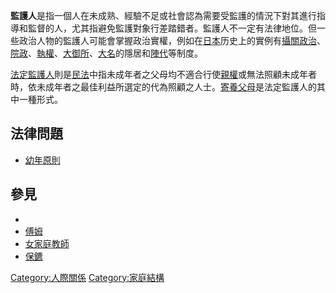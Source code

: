 {{Merge|法定監護人}}{{Expand|time=2016-1-9}}
{{Unreferenced|time=2009-03-28T07:46:37+00:00}}
'''監護人'''是指一個人在未成熟、經驗不足或社會認為需要受監護的情況下對其進行指導和監督的人，尤其指避免監護對象行差踏錯者。監護人不一定有法律地位。但一些政治人物的監護人可能會掌握政治實權，例如在[[日本|日本]]历史上的實例有[[攝關政治|攝關政治]]、[[院政|院政]]、[[執權|執權]]、[[大御所|大御所]]、[[大名_(稱謂)|大名]]的隱居和[[陣代|陣代]]等制度。

[[法定監護人|法定監護人]]則是[[民法|民法]]中指未成年者之父母均不適合行使[[親權|親權]]或無法照顧未成年者時，依未成年者之最佳利益所選定的代為照顧之人士。[[寄養家庭|寄養父母]]是法定監護人的其中一種形式。{{Citation needed|在中国大陆地区，由于成年人的法定公民权利受到较大程度的限制，任何遭到罪证未明的迫害而致失去民事行为能力及其相关权益的成年者都会受到法定监护人的监护。这种监护行为有时是违背受监护人本身意愿的，在实际监护过程中，受监护人的自身利益受损程度可能会远远超过通过这一过程所获得的利益，且挽回受损利益的难度也将会大过利益受侵犯的难度。}}


== 法律問題 ==
* [[幼年原則|幼年原則]]
==參見==
*{{link-en|姆|Chaperone (social)}}
*[[傅姆|傅姆]]
*[[女家庭教師|女家庭教師]]
*[[保鑣|保鑣]]
{{society-stub}}

[[Category:人際關係|Category:人際關係]]
[[Category:家庭結構|Category:家庭結構]]